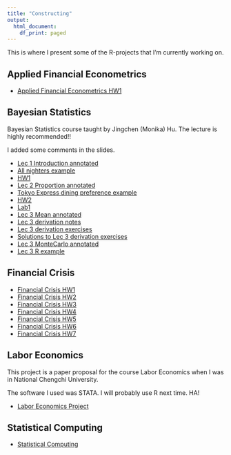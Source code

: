 ```yaml
---
title: "Constructing"
output: 
  html_document:
    df_print: paged
---
```


This is where I present some of the R-projects that I'm currently working on.


## Applied Financial Econometrics

* [Applied Financial Econometrics HW1](content/Applied_Financial_Econometrics_HW1.pdf)


## Bayesian Statistics

Bayesian Statistics course taught by Jingchen (Monika) Hu. The lecture is highly recommended!! 

I added some comments in the slides.

* [Lec 1 Introduction annotated](content/Bayesian_Statistics/F19MATH347_Intro_annotated.pdf)
* [All nighters example](content/Bayesian_Statistics/All_nighters_example.pdf)
* [HW1](content/Bayesian_Statistics/Bayesian_Statistics_HW1.pdf)
* [Lec 2 Proportion annotated](content/Bayesian_Statistics/F19MATH347_Proportion_annotated.pdf)
* [Tokyo Express dining preference example](content/Bayesian_Statistics/F19MATH347_Proportion_R.pdf)
* [HW2](content/Bayesian_Statistics/HW2.pdf)
* [Lab1](content/Bayesian_Statistics/Lab1_Jay.pdf)
* [Lec 3 Mean annotated](content/Bayesian_Statistics/F19MATH347_Mean_annotated.pdf)
* [Lec 3 derivation notes](content/Bayesian_Statistics/F19MATH347_Mean_notes.pdf)
* [Lec 3 derivation exercises](content/Bayesian_Statistics/F19MATH347 Gamma Poisson Conjugate.pdf)
* [Solutions to Lec 3 derivation exercises](content/Bayesian_Statistics/Solutions_to_Gamma_Poisson.pdf)
* [Lec 3 MonteCarlo annotated](content/Bayesian_Statistics/F19MATH347_MonteCarlo_annotated.pdf)
* [Lec 3 R example](content/Bayesian_Statistics/F19MATH347_Mean_R.pdf)

## Financial Crisis

* [Financial Crisis HW1](content/Financial_Crisis/Financial_Crisis_HW1.pdf)
* [Financial Crisis HW2](content/Financial_Crisis/Financial_Crisis_HW2.pdf)
* [Financial Crisis HW3](content/Financial_Crisis/Financial_Crisis_HW3.pdf)
* [Financial Crisis HW4](content/Financial_Crisis/Financial_Crisis_HW4.pdf)
* [Financial Crisis HW5](content/Financial_Crisis/Financial_Crisis_HW5.pdf)
* [Financial Crisis HW6](content/Financial_Crisis/Financial_Crisis_HW6.pdf)
* [Financial Crisis HW7](content/Financial_Crisis/Financial_Crisis_HW7.pdf)

## Labor Economics

This project is a paper proposal for the course Labor Economics when I was in National Chengchi University.

The software I used was STATA. I will probably use R next time. HA! 

* [Labor Economics Project](content/107205036.pdf)


## Statistical Computing

* [Statistical Computing](https://shang-chieh0830.github.io/Statistical_Computing/)


